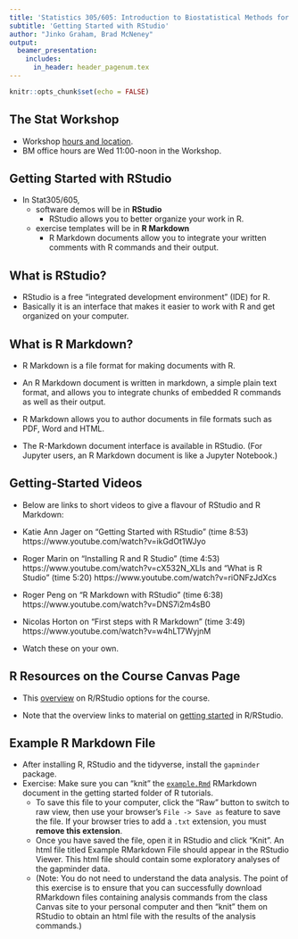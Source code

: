 ```yaml
---
title: 'Statistics 305/605: Introduction to Biostatistical Methods for Health Sciences'
subtitle: 'Getting Started with RStudio'
author: "Jinko Graham, Brad McNeney"
output: 
  beamer_presentation:
    includes:
      in_header: header_pagenum.tex
---
```


```r
knitr::opts_chunk$set(echo = FALSE)
```

## The Stat Workshop

+ Workshop [hours and location](https://canvas.sfu.ca/courses/43539). 
+ BM office hours are Wed 11:00-noon in the Workshop.

## Getting Started with RStudio

+ In Stat305/605, 
    + software demos will be in **RStudio**  
        + RStudio allows you to better organize your work in R.
    + exercise templates will be in **R Markdown** 
        + R Markdown documents allow you to integrate your written comments with R commands and their output. 

## What is RStudio? 

+ RStudio is a free "integrated development environment" (IDE) for R. 
+ Basically it is an interface that makes it easier to work with R and get organized on your computer.

## What is R Markdown? 

+ R Markdown is a file format for making documents with R. 

+ An R Markdown document is written in markdown, a simple plain text format, and allows you to integrate chunks of embedded R commands as well as their output. 

+ R Markdown allows you to author documents in file formats such as PDF,  Word and HTML.  

+ The R-Markdown document interface is available in RStudio. (For Jupyter users, an R Markdown document is like a Jupyter Notebook.)

## Getting-Started Videos

+ Below are links to short videos to give a flavour of RStudio and R Markdown: 
\small

+ Katie Ann Jager on "Getting Started with RStudio" (time 8:53)
https://www.youtube.com/watch?v=ikGdOt1WJyo
+ Roger Marin on "Installing R and R Studio" (time 4:53) 
https://www.youtube.com/watch?v=cX532N_XLIs 
and "What is R Studio" (time 5:20) https://www.youtube.com/watch?v=riONFzJdXcs
+ Roger Peng on "R Markdown with RStudio"  (time 6:38) https://www.youtube.com/watch?v=DNS7i2m4sB0
+ Nicolas Horton on "First steps with R Markdown" (time 3:49) https://www.youtube.com/watch?v=w4hLT7WyjnM
+ Watch these on your own.

## R Resources on the Course Canvas Page

+ This [overview](https://github.com/SFUStatgen/RforStat2/blob/master/RTutorials/overview.Rmd) on R/RStudio options for the course. 

+ Note that the overview links to material on [getting started](https://github.com/SFUStatgen/RforStat2/blob/master/RTutorials/GettingStarted/startR-RStudio.Rmd) in R/RStudio.

## Example R Markdown File

+ After installing R, RStudio and the tidyverse, install the 
`gapminder` package.
+ Exercise: Make sure you can "knit" the [`example.Rmd`](https://github.com/SFUStatgen/RforStat2/blob/master/RTutorials/GettingStarted/example.Rmd) RMarkdown document in the getting started folder
of R tutorials.
    + To save this file to your computer, click the "Raw" button to
    switch to raw view, then use your browser's `File -> Save as` feature
    to save the file. If your browser tries to add a `.txt` extension, 
    you must **remove this extension**.
    + Once you have saved the file, open it in RStudio and click "Knit". An html file titled Example RMarkdown File should appear in the RStudio Viewer. This html file should contain some exploratory analyses of the gapminder data. 
    + (Note: You do not need to understand the data analysis. The point of this exercise is to ensure that you can successfully download RMarkdown files containing analysis commands from the class Canvas site to your personal computer and then "knit" them on RStudio to obtain an html file with the results of the analysis commands.) 
